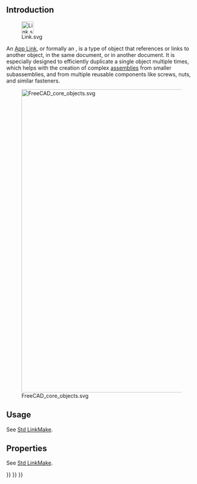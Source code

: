 <languages/>
{{TOCright}}
<translate>

== Introduction == <!--T:1-->

<!--T:31-->
[[File:Link.svg|32px]]

<!--T:2-->
An [[App_Link|App Link]], or formally an {{incode|App::Link}}, is a type of object that references or links to another object, in the same document, or in another document. It is especially designed to efficiently duplicate a single object multiple times, which helps with the creation of complex [[assembly|assemblies]] from smaller subassemblies, and from multiple reusable components like screws, nuts, and similar fasteners.

<!--T:27-->
[[File:FreeCAD_core_objects.svg|800px]]

<!--T:28-->
{{Caption|Simplified diagram of the relationships between the core objects in FreeCAD}}

== Usage == <!--T:4-->

<!--T:6-->
See [[Std_LinkMake#Usage|Std LinkMake]].

== Properties == <!--T:32-->

<!--T:11-->
See [[Std_LinkMake#Properties|Std LinkMake]].


</translate>
{{Std_Base_navi{{#translation:}}}}
{{Document_objects_navi{{#translation:}}}}
{{Userdocnavi{{#translation:}}}}
